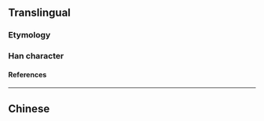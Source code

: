 {{also|戲}}
{{character info/new}}
==Translingual==
{{Han simplified forms|戲|戯|戏}}

===Etymology===
{{Han simp|戲|f=䖒|t=又}}

===Han character===
{{Han char|rn=62|rad=戈|as=02|sn=6|four=7345|canj=EI|ids=⿰又戈}}

====References====
{{Han ref|kx=0411.091|hdz=21400.030|uh=620F|ud=25103}}

----

==Chinese==
{{zh-see|戲}}